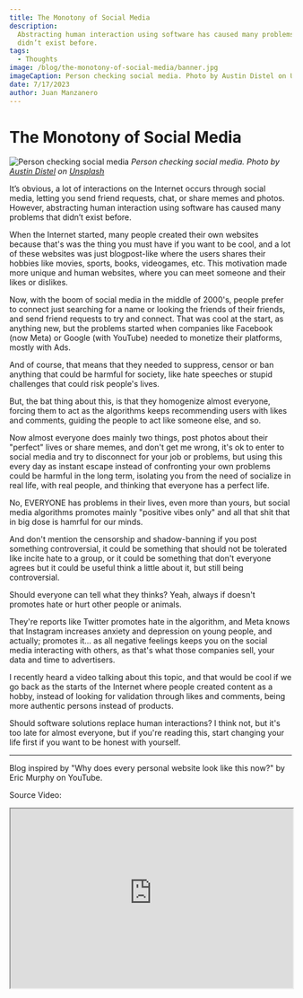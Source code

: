 ```yaml
---
title: The Monotony of Social Media
description:
  Abstracting human interaction using software has caused many problems that
  didn’t exist before.
tags:
  - Thoughts
image: /blog/the-monotony-of-social-media/banner.jpg
imageCaption: Person checking social media. Photo by Austin Distel on Unsplash
date: 7/17/2023
author: Juan Manzanero
---
```


# The Monotony of Social Media

![Person checking social media](/blog/the-monotony-of-social-media/banner.jpg)
_Person checking social media. Photo by
[Austin Distel](https://unsplash.com/@austindistel?utm_content=creditCopyText&utm_medium=referral&utm_source=unsplash)
on
[Unsplash](https://unsplash.com/photos/person-using-both-laptop-and-smartphone-tLZhFRLj6nY?utm_content=creditCopyText&utm_medium=referral&utm_source=unsplash)_

It’s obvious, a lot of interactions on the Internet occurs through social media,
letting you send friend requests, chat, or share memes and photos. However,
abstracting human interaction using software has caused many problems that
didn’t exist before.

When the Internet started, many people created their own websites because that's
was the thing you must have if you want to be cool, and a lot of these websites
was just blogpost-like where the users shares their hobbies like movies, sports,
books, videogames, etc. This motivation made more unique and human websites,
where you can meet someone and their likes or dislikes.

Now, with the boom of social media in the middle of 2000's, people prefer to
connect just searching for a name or looking the friends of their friends, and
send friend requests to try and connect. That was cool at the start, as anything
new, but the problems started when companies like Facebook (now Meta) or Google
(with YouTube) needed to monetize their platforms, mostly with Ads.

And of course, that means that they needed to suppress, censor or ban anything
that could be harmful for society, like hate speeches or stupid challenges that
could risk people's lives.

But, the bat thing about this, is that they homogenize almost everyone, forcing
them to act as the algorithms keeps recommending users with likes and comments,
guiding the people to act like someone else, and so.

Now almost everyone does mainly two things, post photos about their "perfect"
lives or share memes, and don't get me wrong, it's ok to enter to social media
and try to disconnect for your job or problems, but using this every day as
instant escape instead of confronting your own problems could be harmful in the
long term, isolating you from the need of socialize in real life, with real
people, and thinking that everyone has a perfect life.

No, EVERYONE has problems in their lives, even more than yours, but social media
algorithms promotes mainly "positive vibes only" and all that shit that in big
dose is hamrful for our minds.

And don't mention the censorship and shadow-banning if you post something
controversial, it could be something that should not be tolerated like incite
hate to a group, or it could be something that don't everyone agrees but it
could be useful think a little about it, but still being controversial.

Should everyone can tell what they thinks? Yeah, always if doesn't promotes hate
or hurt other people or animals.

They're reports like Twitter promotes hate in the algorithm, and Meta knows that
Instagram increases anxiety and depression on young people, and actually;
promotes it... as all negative feelings keeps you on the social media
interacting with others, as that's what those companies sell, your data and time
to advertisers.

I recently heard a video talking about this topic, and that would be cool if we
go back as the starts of the Internet where people created content as a hobby,
instead of looking for validation through likes and comments, being more
authentic persons instead of products.

Should software solutions replace human interactions? I think not, but it's too
late for almost everyone, but if you're reading this, start changing your life
first if you want to be honest with yourself.

---

Blog inspired by "Why does every personal website look like this now?" by Eric
Murphy on YouTube.

Source Video:

<iframe
  width='100%'
  height='320'
  className='rounded-md'
  src='https://www.youtube-nocookie.com/embed/_x6SCSz7g5I'
  title='YouTube video player'
  allow='accelerometer; autoplay; clipboard-write; encrypted-media; gyroscope; picture-in-picture; web-share'
  allowFullScreen
/>

---

**Posted**: July 17, 2023
